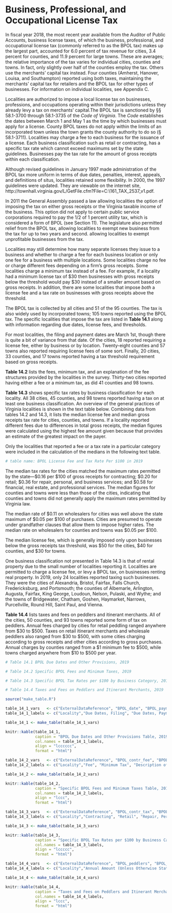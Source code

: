 # Business, Professional, and Occupational License Tax

In fiscal year 2018, the most recent year available from the Auditor of Public Accounts, business license taxes, of which the business, professional, and occupational license tax (commonly referred to as the BPOL tax) makes up the largest part, accounted for 6.0 percent of tax revenue for cities, 3.4 percent for counties, and 11.9 percent for large towns. These are averages; the relative importance of the tax varies for individual cities, counties and towns. In fact, only slightly over half of the counties employ the tax. Others use the merchants’ capital tax instead. Four counties (Amherst, Hanover, Louisa, and Southampton) reported using both taxes, maintaining the merchants’ capital tax for retailers and the BPOL tax for other types of businesses. For information on individual localities, see Appendix C.

Localities are authorized to impose a local license tax on businesses, professions, and occupations operating within their jurisdictions unless they already levy a tax on merchants’ capital.The BPOL tax is sanctioned by §§ 58.1-3700 through 58.1-3735 of the *Code of Virginia*. The *Code* establishes the dates between March 1 and May 1 as the time by which businesses must apply for a license. County BPOL taxes do not apply within the limits of an incorporated town unless the town grants the county authority to do so (§ 58.1-3711). Localities may charge a fee to each business for the issuance of a license. Each business classification such as retail or contracting, has a specific tax rate which cannot exceed maximums set by the state guidelines. Businesses pay the tax rate for the amount of gross receipts within each classification.

Although revised guidelines in January 1997 made administration of the BPOL tax more uniform in terms of due dates, penalties, interest, appeals, and definitions of situs, localities retained some flexibility. In 2000, the 1997 guidelines were updated. They are viewable on the internet site, http://townhall.virginia.gov/L/GetFile.cfm?File=C:\TownHall\docroot\GuidanceDocs\161\GDoc_TAX_2537_v1.pdf.

In 2011 the General Assembly passed a law allowing localities the option of imposing the tax on either gross receipts or the Virginia taxable income of the business. This option did not apply to certain public service corporations required to pay the 1/2 of 1 percent utility tax, which is considered a form of BPOL (see Section 11). The legislature also permitted relief from the BPOL tax, allowing localities to exempt new business from the tax for up to two years and second. allowing localities to exempt unprofitable businesses from the tax.

Localities may still determine how many separate licenses they issue to a business and whether to charge a fee for each business location or only one fee for a business with multiple locations. Some localities charge no fee or charge different fees depending on a firm’s gross receipts. Some localities charge a minimum tax instead of a fee. For example, if a locality had a minimum license tax of \$30 then businesses with gross receipts below the threshold would pay $30 instead of a smaller amount based on gross receipts. In addition, there are some localities that impose *both* a license fee and a tax rate on businesses with gross receipts above the threshold.

The BPOL tax is collected by all cities and 51 of the 95 counties. The tax is also widely used by incorporated towns; 105 towns reported using the BPOL tax. The specific localities that impose the tax are listed in **Table 14.1** along with information regarding due dates, license fees, and thresholds.

For most localities, the filing and payment dates are March 1st, though there is quite a bit of variance from that date. Of the cities, 18 reported requiring a license fee, either by business or by location. Twenty-eight counties and 57 towns also reported requiring license fees of some sort. Finally, 20 cities, 33 counties, and 17 towns reported having a tax threshold requirement based on gross receipts.

**Table 14.2** lists the fees, minimum tax, and an explanation of the fee structures provided by the localities in the survey. Thirty-two cities reported having either a fee or a minimum tax, as did 41 counties and 98 towns.

**Table 14.3** shows specific tax rates by business classification for each locality. All 38 cities, 45 counties, and 98 towns reported having a tax on at least one business classification. An overview of the general practices of Virginia localities is shown in the text table below. Combining data from tables 14.2 and 14.3, it lists the median license fee and median gross receipts tax rate for cities, counties, and towns. If a locality reported different fees due to differences in total gross receipts, the median figures were calculated using the highest fee amount given because that provides an estimate of the greatest impact on the payer.

Only the localities that reported a fee or a tax rate in a particular category were included in the calculation of the medians in the following text table.

```r
# table name: BPOL License Fee and Tax Rate Per $100 in 2019
```

The median tax rates for the cities matched the maximum rates permitted by the state—\$0.16 per \$100 of gross receipts for contracting; \$0.20 for retail; \$0.36 for repair, personal, and business services; and \$0.58 for financial, real estate, and professional services. The median figures for counties and towns were less than those of the cities, indicating that counties and towns did not generally apply the maximum rates permitted by Virginia law.

The median rate of \$0.11 on wholesalers for cities was well above the state maximum of \$0.05 per \$100 of purchases. Cities are presumed to operate under grandfather clauses that allow them to impose higher rates. The median rate on wholesalers for counties and towns was \$0.05 per \$100.

The median license fee, which is generally imposed only upon businesses below the gross receipts tax threshold, was \$50 for the cities, \$40 for counties, and \$30 for towns.

One business classification not presented in Table 14.3 is that of rental property due to the small number of localities reporting it. Localities are permitted to charge a license fee, or levy a BPOL tax, on businesses renting real property. In 2019, only 24 localities reported taxing such businesses. They were the cities of Alexandria, Bristol, Fairfax, Falls Church, Fredericksburg, and Portsmouth; the counties of Albemarle, Arlington, Augusta, Fairfax, King George, Loudoun, Nelson, Pulaski, and Wythe; and the towns of Bridgewater, Chatham, Goshen, Haymarket, Narrows, Purcellville, Round Hill, Saint Paul, and Vienna.

**Table 14.4** lists taxes and fees on peddlers and itinerant merchants. All of the cities, 50 counties, and 93 towns reported some form of tax on peddlers. Annual fees charged by cities for retail peddling ranged anywhere from \$30 to \$500. Taxes on retail itinerant merchants and wholesale peddlers also ranged from \$30 to \$500, with some cities charging according to gross receipts and other cities according to gross purchases. Annual charges by counties ranged from a \$1 minimum fee to \$500, while towns charged anywhere from \$10 to \$500 per year.

```r
# Table 14.1 BPOL Due Dates and Other Provisions, 2019

# Table 14.2 Specific BPOL Fees and Minimum Taxes, 2019

# Table 14.3 Specific BPOL Tax Rates per $100 by Business Category, 2019

# Table 14.4 Taxes and Fees on Peddlers and Itinerant Merchants, 2019
```

```r
source("make_table.R")
```

```r
table_14_1_vars   <- c("ExternalDataReference", "BPOL_date", "BPOL_payment_date", "", "BPOL_tax_threshold", "BPOL_tax_threshold_amt", "")
table_14_1_labels <- c("Locality","Due Dates, Filing", "Due Dates, Payments", "License Fee Applied", "Gross Receipts Tax Threshold", "Threshold Amount", "Separate Gross Receipts Tax Threshold for Each License")

table_14_1 <- make_table(table_14_1_vars)

knitr::kable(table_14_1, 
             caption = "BPOL Due Dates and Other Provisions Table, 2019", 
             col.names = table_14_1_labels, 
             align = "lcccccc",
             format = "html")
```

```r
table_14_2_vars   <- c("ExternalDataReference", "BPOL_contr_fee", "BPOL_contr_min_tax", "BPOL_contr_cmt")
table_14_2_labels <- c("Locality","Fee", "Minimum Tax", "Description of Tax and Fee Classifications")

table_14_2 <- make_table(table_14_2_vars)

knitr::kable(table_14_2, 
             caption = "Specific BPOL Fees and Minimum Taxes Table, 2019", 
             col.names = table_14_2_labels, 
             align = "lccc",
             format = "html")
```

```r
table_14_3_vars   <- c("ExternalDataReference", "BPOL_contr_tax", "BPOL_retail_tax", "BPOL_repair_tax", "BPOL_pers_tax", "BPOL_busS_tax", "BPOL_fin_tax", "BPOL_estate_tax", "BPOL_prof_tax", "BPOL_whole_tax")
table_14_3_labels <- c("Locality","Contracting", "Retail", "Repair, Personal, & Business Svcs.[^†]", "Repair, Personal, & Business Svcs.[^†]", "Repair, Personal, & Business Svcs.[^†]", "Financial, Real Estate & Prof. Svcs.[^†]", "Financial, Real Estate & Prof. Svcs.[^†]", "Financial, Real Estate & Prof. Svcs.[^†]", "Wholesale Gross Receipts or Gross Purchases")

table_14_3 <- make_table(table_14_3_vars)

knitr::kable(table_14_3, 
             caption = "Specific BPOL Tax Rates per $100 by Business Category Table, 2019", 
             col.names = table_14_3_labels, 
             align = "lccccc",
             format = "html")
```

```r
table_14_4_vars   <- c("ExternalDataReference", "BPOL_peddlers", "BPOL_itinerants", "BPOL_whole_pedItin")
table_14_4_labels <- c("Locality","Annual Amount (Unless Otherwise Stated), Retail Peddlers", "Annual Amount (Unless Otherwise Stated), Retail Itinerant Merchants", "Annual Amount (Unless Otherwise Stated), Wholesale Peddlers & Itinerant Merchants")

table_14_4 <- make_table(table_14_4_vars)

knitr::kable(table_14_4, 
             caption = "Taxes and Fees on Peddlers and Itinerant Merchants Table, 2019", 
             col.names = table_14_4_labels, 
             align = "lccc",
             format = "html")
```
